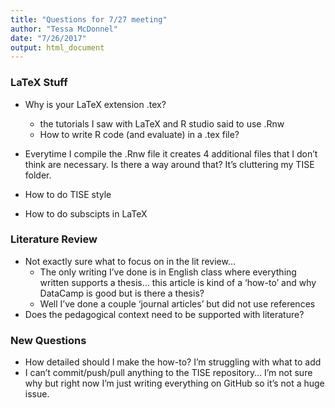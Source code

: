 ```yaml
---
title: "Questions for 7/27 meeting"
author: "Tessa McDonnel"
date: "7/26/2017"
output: html_document
---
```


### LaTeX Stuff
* Why is your LaTeX extension .tex? 
    + the tutorials I saw with LaTeX and R studio said to use .Rnw
    + How to write R code (and evaluate) in a .tex file?
    
* Everytime I compile the .Rnw file it creates 4 additional files that I don't think are necessary. Is there a way around that? It's cluttering my TISE folder.

* How to do TISE style

* How to do subscipts in LaTeX

### Literature Review
* Not exactly sure what to focus on in the lit review... 
    + The only writing I've done is in English class where everything written supports a thesis... this article is kind of a 'how-to' and why DataCamp is good but is there a thesis?
    + Well I've done a couple 'journal articles' but did not use references
    
* Does the pedagogical context need to be supported with literature? 



### New Questions

* How detailed should I make the how-to? I'm struggling with what to add
* I can't commit/push/pull anything to the TISE repository... I'm not sure why but right now I'm just writing everything on GitHub so it's not a huge issue.


    
    
    
    
    
    
    
    
    
    
    
    
    
 